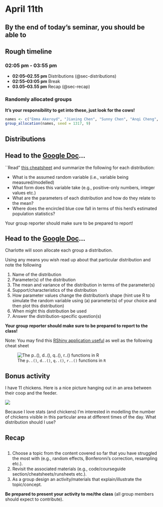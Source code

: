 # April 11th


::: {.callout-tip}
## By the end of today's seminar, you should be able to

:::

## Rough timeline

### **02:05 pm - 03:55 pm** 

 + **02:05–02.55 pm** Distributions (@sec-distributions)
 + **02:55–03:05 pm** Break
 + **03.05–03.55 pm** Recap (@sec-recap)


### Randomly allocated groups

**It's your responsibility to get into these, just look for the cows!**

```r
names <- c("Emma Akeroyd", "Jianing Chen", "Sunny Chen", "Anqi Cheng", "Barnaby Clegg-Shaw", "Francesca Domanska", "Shoule Du", "Yi Han", "Shuxiang He", "Daneshajeya Jeyavalan", "Alex Johnson", "Karie Labidon", "He Li", "Zichang Li", "Happy Liang", "Jiaxin Liu", "Leyang Liu", "Angel Loh", "Hnin Lwin", "Yue Ma", "Congkai Meng", "Robert Mihok", "Laura Munck", "Lana Najar", "Vivian Qian", "Pikitangarangi Ratapu", "Yogapriya", "Antonia Schebek-Fuerstenberg", "Keyi Sun", "Charlotte Sutton", "Julia Thain", "Yingyi Wang", "Yutong Wang", "Ziyi Wang", "Yutao Yang", "Tongzheng Yao", "Xinyue Zhang", "Zhixiao Zhang")
group_allocation(names, seed = 1317, 9)
```

## Distributions {#sec-distributions}

:::{.callout-warning icon=false}
## <i class="fa fa-question-circle" aria-hidden="true"></i> <i class="fa fa-users" aria-hidden="true"></i> <i class="fa fa-pencil-square" aria-hidden="true"></i> Head to the [Google Doc](https://docs.google.com/document/d/1D50lbL0gYLSoJ9kC260e9enbWaOSUWdqJ-J7dBDgAAA/edit?usp=sharing)...

``Read" [this cheatsheet](https://raw.githubusercontent.com/BIOSCI738/cowstats/main/img/distributions.png) and summarize the following for each distribution:

 + What is the assumed random variable (i.e., variable being measured/modelled)
 + What form does this variable take (e.g., positive-only numbers, integer values etc.)
 + What are the parameters of each distribution and how do they relate to the mean?
 + Where does the encircled blue cow fall in terms of this herd's estimated population statistics?
 
Your group reporter should make sure to be prepared to report!
 
:::


:::{.callout-warning icon=false}
## <i class="fa fa-question-circle" aria-hidden="true"></i> <i class="fa fa-users" aria-hidden="true"></i> <i class="fa fa-pencil-square" aria-hidden="true"></i> Head to the [Google Doc](https://docs.google.com/document/d/1D50lbL0gYLSoJ9kC260e9enbWaOSUWdqJ-J7dBDgAAA/edit?usp=sharing)...

Charlotte will soon allocate each group a distribution.

Using any means you wish read up about that particular distribution and note the following 

  1. Name of the distribution
  2. Parameter(s) of the distribution
  3. The mean and variance of the distribution in terms of the parameter(s)
  4. Support/characteristics of the distribution
  5. How parameter values change the distribution’s shape (hint use R to simulate the random variable using (a) parameter(s) of your choice and then plot this distribution)
  6. When might this distribution be used
  7. Answer the distribution-specific question(s)
  
**Your group reporter should make sure to be prepared to report to the class!**

Note: You may find this [RShiny application useful](https://cmjt.shinyapps.io/probable/) as well as the following cheat sheet

![The `p..()`, `d..()`, `q..()`, `r..()` functions in `R`](runsheets/img/pdqr.png)


:::


::: {.callout-note}
## Bonus activity  

I have 11 chickens. Here is a nice picture hanging out in an area between their coop and the feeder.

![](runsheets/img/hens.JPG)

Because I love stats (and chickens) I'm interested in modelling the number of chickens visible in this particular area at different times of the day. What distribution should I use?
:::

## Recap {#sec-recap}

:::{.callout-warning icon=false}
## <i class="fa fa-question-circle" aria-hidden="true"></i> <i class="fa fa-users" aria-hidden="true"></i> <i class="fa fa-pencil-square" aria-hidden="true"></i>
1. Choose a topic from the content covered so far that you have struggled the most with (e.g., random effects, Bonferonni's correction, resampling etc.).
2. Revisit the associated materials (e.g., code/courseguide section/cheatsheets/runsheets etc.).
3. As a group design an activity/materials that explain/illustrate the topic/concept.


**Be prepared to present your activity to me/the class** (all group members should expect to contribute).

:::